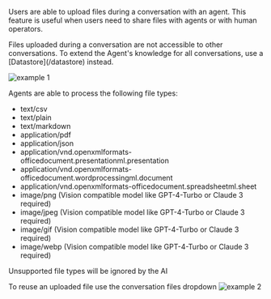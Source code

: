 Users are able to upload files during a conversation with an agent. This feature is useful when users need to share files with agents or with human operators.

<Note>
  Files uploaded during a conversation are not accessible to other
  conversations. To extend the Agent's knowledge for all conversations, use a
  [Datastore](/datastore) instead.
</Note>

![example 1](/images/conversation-file-upload/1.jpg)

Agents are able to process the following file types:

- text/csv
- text/plain
- text/markdown
- application/pdf
- application/json
- application/vnd.openxmlformats-officedocument.presentationml.presentation
- application/vnd.openxmlformats-officedocument.wordprocessingml.document
- application/vnd.openxmlformats-officedocument.spreadsheetml.sheet
- image/png (Vision compatible model like GPT-4-Turbo or Claude 3 required)
- image/jpeg (Vision compatible model like GPT-4-Turbo or Claude 3 required)
- image/gif (Vision compatible model like GPT-4-Turbo or Claude 3 required)
- image/webp (Vision compatible model like GPT-4-Turbo or Claude 3 required)

<Warning>Unsupported file types will be ignored by the AI</Warning>

To reuse an uploaded file use the conversation files dropdown
![example 2](/images/conversation-file-upload/2.jpg)
